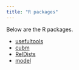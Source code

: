 ```yaml
---
title: "R packages"
---
```

Below are the R packages.

- [usefultools](https://fhernanb.github.io/usefultools/index.html)
- [cubm](https://github.com/fhernanb/cubm)
- [RelDists](https://github.com/ousuga/RelDists)
- [model](https://github.com/fhernanb/model)
